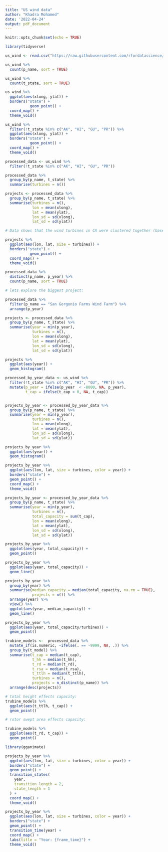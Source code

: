 ---
title: "US wind data"
author: "Khadra Mohamed"
date: '2022-04-24'
output: pdf_document
---

```{r setup, include=FALSE}
knitr::opts_chunk$set(echo = TRUE)
```


```{r loading packages}
library(tidyverse)
```


```{r loading the data}
us_wind <- read.csv("https://raw.githubusercontent.com/rfordatascience/tidytuesday/master/data/2018/2018-11-06/us_wind.csv")
```


```{r exploring the data}
us_wind %>% 
  count(p_name, sort = TRUE)

us_wind %>% 
  count(t_state, sort = TRUE)
```


```{r wind turbine location}
us_wind %>%
  ggplot(aes(xlong, ylat)) +
  borders("state") +
           geom_point() + 
  coord_map() +
  theme_void()
```


```{r filtering outliers}
us_wind %>%
  filter(!t_state %in% c("AK", "HI", "GU", "PR")) %>%
  ggplot(aes(xlong, ylat)) +
  borders("state") +
           geom_point() + 
  coord_map() +
  theme_void()
```


```{r}
processed_data <- us_wind %>%
  filter(!t_state %in% c("AK", "HI", "GU", "PR"))

processed_data %>%
  group_by(p_name, t_state) %>%
  summarise(turbines = n())
```


```{r cleaning the data: each location is represented by one project}
projects <- processed_data %>%
  group_by(p_name, t_state) %>%
  summarise(turbines = n(),
            lon = mean(xlong),
            lat = mean(ylat),
            lon_sd = sd(xlong),
            lat_sd = sd(ylat))

# Data shows that the wind turbines in CA were clustered together (based on the sd), while in IA, the turbines were spread across the state.
```
```{r location of the projects}
projects %>%
  ggplot(aes(lon, lat, size = turbines)) +
  borders("state") +
           geom_point() + 
  coord_map() +
  theme_void()
```

```{r year when the projects started}
processed_data %>%
  distinct(p_name, p_year) %>%
  count(p_name, sort = TRUE)

# lets explore the biggest project:

processed_data %>%
  filter(p_name == "San Gorgonio Farms Wind Farm") %>%
  arrange(p_year)
```

```{r so, multiple projects have several years starting point, so we will look for the very first time a project started}
projects <- processed_data %>%
  group_by(p_name, t_state) %>%
  summarise(year = min(p_year), 
            turbines = n(),
            lon = mean(xlong),
            lat = mean(ylat),
            lon_sd = sd(xlong),
            lat_sd = sd(ylat))
```


```{r exploring when the projects started}
projects %>% 
  ggplot(aes(year)) +
  geom_histogram()
```

```{r more cleaning needed!}
processed_by_year_data <- us_wind %>%
  filter(!t_state %in% c("AK", "HI", "GU", "PR")) %>%
  mutate(p_year = ifelse(p_year  < -8000, NA, p_year),
         t_cap = ifelse(t_cap < 0, NA, t_cap))


projects_by_year <- processed_by_year_data %>%
  group_by(p_name, t_state) %>%
  summarise(year = min(p_year), 
            turbines = n(),
            lon = mean(xlong),
            lat = mean(ylat),
            lon_sd = sd(xlong),
            lat_sd = sd(ylat))
```

```{r projects per year}
projects_by_year %>% 
  ggplot(aes(year)) +
  geom_histogram()

projects_by_year %>%
  ggplot(aes(lon, lat, size = turbines, color = year)) +
  borders("state") +
  geom_point() +
  coord_map() +
  theme_void()
```

```{r exploring the turbine capacity (KW)}
projects_by_year <- processed_by_year_data %>%
  group_by(p_name, t_state) %>%
  summarise(year = min(p_year), 
            turbines = n(),
            total_capacity = sum(t_cap),
            lon = mean(xlong),
            lat = mean(ylat),
            lon_sd = sd(xlong),
            lat_sd = sd(ylat))
```


```{r turbine capacity (KW) over time}
projects_by_year %>%
  ggplot(aes(year, total_capacity)) +
  geom_point()

projects_by_year %>%
  ggplot(aes(year, total_capacity)) +
  geom_line()

projects_by_year %>%
  group_by(year) %>%
  summarise(median_capacity = median(total_capacity, na.rm = TRUE),
            projects = n()) %>%
  arrange(year) %>%
  view() %>%
  ggplot(aes(year, median_capacity)) +
  geom_line()
```


```{r capacity per turbine}
projects_by_year %>%
  ggplot(aes(year, total_capacity/turbines)) +
  geom_point()

trubine_models <-  processed_data %>%
  mutate_if(is.numeric, ~ifelse(. == -9999, NA, .)) %>%
  group_by(t_model) %>%
  summarise(t_cap = median(t_cap),
            t_hh = median(t_hh),
            t_rd = median(t_rd),
            t_rsa = median(t_rsa),
            t_ttlh = median(t_ttlh),
            turbines = n(),
            projects = n_distinct(p_name)) %>%
  arrange(desc(projects))

# total height effects capacity: 
trubine_models %>%
  ggplot(aes(t_ttlh, t_cap)) +
  geom_point()

# rotor swept area effects capacity: 

trubine_models %>%
  ggplot(aes(t_rd, t_cap)) +
  geom_point()
```


```{r}
library(gganimate)

projects_by_year %>%
  ggplot(aes(lon, lat, size = turbines, color = year)) +
  borders("state") +
  geom_point() +
  transition_states(
    year,
    transition_length = 2,
    state_length = 1
  ) +
  coord_map() +
  theme_void()
```


```{r}
projects_by_year %>%
  ggplot(aes(lon, lat, size = turbines, color = year)) +
  borders("state") +
  geom_point() +
  transition_time(year) +
  coord_map() +
  labs(title = "Year: {frame_time}") +
  theme_void()
```

